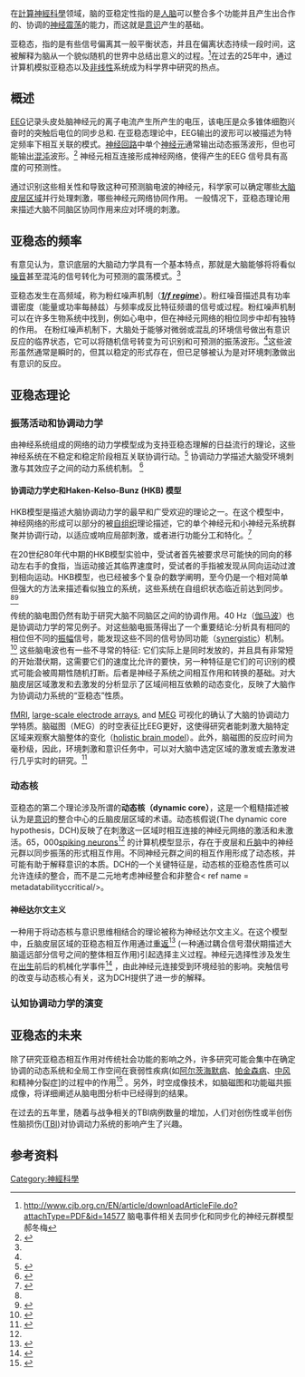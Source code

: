 在[[計算神經科學|計算神經科學]]领域，脑的亚稳定性指的是[[人脑|人脑]]可以整合多个功能并且产生出合作的、协调的[[Neural_oscillation|神经震荡]]的能力，而这就是[[意识|意识]]产生的基础。

亚稳态，指的是有些信号偏离其一般平衡状态，并且在偏离状态持续一段时间，这被解释为脑从一个貌似随机的世界中总结出意义的过程。<ref>http://www.cjb.org.cn/EN/article/downloadArticleFile.do?attachType=PDF&id=14577{{dead link|date=2018年4月 |bot=InternetArchiveBot |fix-attempted=yes }} 脑电事件相关去同步化和同步化的神经元群模型 郝冬梅 </ref>在过去的25年中，通过计算机模拟亚稳态以及[[非线性|非线性]]系统成为科学界中研究的热点。

== 概述 ==
[[EEG|EEG]]记录头皮处脑神经元的离子电流产生所产生的电压，该电压是众多锥体细胞兴奋时的突触后电位的同步总和. 在亚稳态理论中，EEG输出的波形可以被描述为特定频率下相互关联的模式。[[神经回路|神经回路]]中单个[[神经元|神经元]]通常输出动态振荡波形，但也可能输出[[混沌理论|混沌]]波形。<ref>{{cite book|title=Information processing using stable and unstable oscillations: a tutorial|journal=Cellular Neural Networks and Their Applications|date=1994-12-18|first=P|last=Thiran|author2=M Hasler|pages=127–136|doi=10.1109/cnna.1994.381695|isbn=978-0-7803-2070-3}}</ref> 神经元相互连接形成神经网络，使得产生的EEG 信号具有高度的可预测性。

通过识别这些相关性和导致这种可预测脑电波的神经元，科学家可以确定哪些[[大脑皮质|大脑皮层区域]]并行处理刺激，哪些神经元网络协同作用。 一般情况下，亚稳态理论用来描述大脑不同脑区协同作用来应对环境的刺激。

== 亚稳态的频率 ==
有意见认为，意识底层的大脑动力学具有一个基本特点，那就是大脑能够将将看似[[electronic_noise|噪音]]甚至混沌的信号转化为可预测的震荡模式。<ref name=rhythmsofthebrain/>

亚稳态发生在高频域，称为粉红噪声机制（[[pink_noise|'''''1/f regime''''']]）。粉红噪音描述具有功率谱密度（能量或功率每赫兹）与频率成反比特征频谱的信号或过程。粉红噪声机制可以在许多生物系统中找到，例如心电中，但在神经元网络的相位同步中却有独特的作用。 在粉红噪声机制下，大脑处于能够对微弱或混乱的环境信号做出有意识反应的临界状态，它可以将随机信号转变为可识别和可预测的振荡波形。<ref name=rhythmsofthebrain/>这些波形虽然通常是瞬时的，但其以稳定的形式存在，但已足够被认为是对环境刺激做出有意识的反应。

==亚稳态理论==

===振荡活动和协调动力学===
由神经系统组成的网络的动力学模型成为支持亚稳态理解的日益流行的理论，这些神经系统在不稳定和稳定阶段相互关联协调行动。<ref>{{cite journal|title=Making complexity simpler: Multivariability and metastability in the brain.|journal=International Journal of Neuroscience|year=2004|first=A.|last=Fingelkurts|author2=A. Fingelkurts|volume=114|issue= 7|pages=843–862|doi= 10.1080/00207450490450046|pmid=15204050}}</ref>  
协调动力学描述大脑受环境刺激与其效应子之间的动力系统机制。
<ref>{{cite web |url=http://www.ccs.fau.edu/html_old/coordlab.htm |title=Laboratory for Coordination Dynamics - Center for Complex Systems and Brain Sciences |access-date=2007-11-27 |work=Florida Atlantic University |archive-date=2018-12-15 |archive-url=https://web.archive.org/web/20181215174213/http://www.ccs.fau.edu/html_old/coordlab.htm |dead-url=yes }}</ref>

==== 协调动力学史和Haken-Kelso-Bunz (HKB) 模型 ====
HKB模型是描述大脑协调动力学的最早和广受欢迎的理论之一。在这个模型中，神经网络的形成可以部分的被[[自组织|自组织]]理论描述，它的单个神经元和小神经元系统群聚并协调行动，以适应或响应局部刺激，或者进行功能分工和特化。<ref>{{cite journal|title=Self-organization in sensor networks.|journal=J. Parallel and Distributed Computing|date=July 2004|first=T.|last=Collier|author2=Charles Taylor|volume=64|issue=7|pages=866–873|doi=10.1016/j.jpdc.2003.12.004|url=http://www.isrl.uiuc.edu/~amag/langev/paper/collier04sensorNetworks.html|format=PDF|access-date=2007-11-26|archive-date=2008-05-16|archive-url=https://web.archive.org/web/20080516083721/http://www.isrl.uiuc.edu/~amag/langev/paper/collier04sensorNetworks.html|dead-url=yes}}</ref>

在20世纪80年代中期的HKB模型实验中，受试者首先被要求尽可能快的同向的移动左右手的食指，当运动接近其临界速度时，受试者的手指被发现从同向运动过渡到相向运动。HKB模型，也已经被多个复杂的数学阐明，至今仍是一个相对简单但强大的方法来描述看似独立的系统，这些系统在自组织状态临近前达到同步。<ref name=hkbmodelrevisited/><ref>{{cite journal|title=Dynamic pattern generation in behavioral and neural systems|journal=Science|year=1988|first=J.A. Scott|last=Kelso|volume=239|issue=4847|pages=1513–1520|doi= 10.1126/science.3281253|pmid=3281253|display-authors=etal}}</ref>

传统的脑电图仍然有助于研究大脑不同脑区之间的协调作用。40 Hz（[[伽马波|伽马波]]）也是协调动力学的常见例子。对这些脑电振荡得出了一个重要结论:分析具有相同的相位但不同的[[振幅|振幅]]信号，能发现这些不同的信号协同功能（[[synergistic|synergistic]]）机制。<ref name=metastabilitycriticality>{{cite journal|title=Metastability, criticality and phase transitions in brain and its models|journal=Biosystems|date=September 2007|first=A. G.|last=Werner|author2=V.K. Jirsa|volume=90|issue=2|pages=496–508|doi=10.1016/j.biosystems.2006.12.001|pmid=17316974|url=http://cogprints.org/5129/1/Criticality.pdf|access-date=2021-02-04|archive-date=2017-05-17|archive-url=https://web.archive.org/web/20170517162117/http://cogprints.org/5129/1/Criticality.pdf|dead-url=no}}</ref> 这些脑电波也有一些不寻常的特征: 它们实际上是同时发放的，并且具有非常短的开始潜伏期，这需要它们的速度比{{tsl|en| Chemical synapse|化学突触传导}}允许的要快，另一种特征是它们的可识别的模式可能会被周期性随机打断。后者是神经子系统之间相互作用和转换的基础。对大脑皮层区域激发和去激发的分析显示了区域间相互依赖的动态变化，反映了大脑作为协调动力系统的“亚稳态”性质。

[[fMRI|fMRI]], [[electrode_array|large-scale electrode arrays]], and [[Magnetoencephalography|MEG]] 可视化的确认了大脑的协调动力学特质。脑磁图（MEG）的时空表征比EEG更好，这使得研究者能刺激大脑特定区域来观察大脑整体的变化（[[holism_in_science|holistic brain model]]）。此外，脑磁图的反应时间为毫秒级，因此，环境刺激和意识任务中，可以对大脑中选定区域的激发或去激发进行几乎实时的研究。<ref>{{cite journal|title=Connecting Cortical and behavioral dynamics: bimanual coordination|journal=Neural Computation|date=November 1998|first=V.K.|last=Jirsa |author2=A. Fuchs |author3=J.A.S. Kelso |volume=10|issue=8|pages=2019–2045|doi= 10.1162/089976698300016954|pmid=9804670}}</ref>

=== 动态核 ===

亚稳态的第二个理论涉及所谓的'''动态核（dynamic core）'''，这是一个粗糙描述被认为是[[意识|意识]]的整合中心的丘脑皮层区域的术语。动态核假说(The dynamic core hypothesis，DCH)反映了在刺激这一区域时相互连接的神经元网络的激活和未激活。65，000[[spiking_neuron|spiking neuron]]s<ref name=metastabilitycriticality/> 的计算机模型显示，存在于皮层和[[丘脑|丘脑]]中的神经元群以同步振荡的形式相互作用。不同神经元群之间的相互作用形成了动态核，并可能有助于解释意识的本质。DCH的一个关键特征是，动态核的亚稳态性质可以允许连续的整合，而不是二元地考虑神经整合和非整合< ref name = metadatabilityccritical/>。

==== 神经达尔文主义 ====

一种用于将动态核与意识思维相结合的理论被称为神经达尔文主义。在这个模型中，丘脑皮层区域的亚稳态相互作用通过[[神经达尔文主义#再入|重返]]<ref>{{cite journal|title=Neural Darwinism and consciousness|journal=Consciousness and Cognition|year=2005|first=A.|last=Seth|author2=B. Baars|volume=14|issue=1|pages=140–168|doi=10.1016/j.concog.2004.08.008 |pmid=15766895}}</ref> (一种通过耦合信号潜伏期描述大脑遥远部分信号之间的整体相互作用)引起选择主义过程。神经元选择性涉及发生在[[出生|出生]]前后的机械化学事件<ref>{{cite book | last = Edelman | first = Gerald | author-link = Gerald Edelman | title = Neural Darwinism: The Theory of Neuronal Group Selection | url = https://archive.org/details/neuraldarwinismt0000edel | publisher = Basic Books | year = 1987 | location = New York, New York | isbn = 978-0-19-286089-7 }}</ref> ，由此神经元连接受到环境经验的影响。突触信号的改变与动态核心有关，这为DCH提供了进一步的解释。


===认知协调动力学的演变===


== 亚稳态的未来 ==

除了研究亚稳态相互作用对传统社会功能的影响之外，许多研究可能会集中在确定协调的动态系统和全局工作空间在衰弱性疾病(如[[阿尔茨海默病|阿尔茨海默病]]、[[帕金森病|帕金森病]]、[[中风|中风]]和精神分裂症]的过程中的作用<ref>{{cite web |url=http://www.ccs.fau.edu/section_links/HBBLv2/ |title=The Human Brain and Behavior Laboratory |access-date=2007-11-26 |work=Center for Complex Systems and Brain Sciences - Florida Atlantic University |url-status=dead |archive-url=https://web.archive.org/web/20070923003852/http://www.ccs.fau.edu/section_links/HBBLv2/ |archive-date=2007-09-23 }}</ref> 。另外，时空成像技术，如脑磁图和功能磁共振成像，将详细阐述从脑电图分析中已经得到的结果。

在过去的五年里，随着与战争相关的TBI病例数量的增加，人们对创伤性或半创伤性脑损伤([[创伤性脑损伤|TBI]])对协调动力系统的影响产生了兴趣。

==参考资料==
{{reflist}}

[[Category:神經科學|Category:神經科學]]